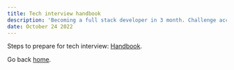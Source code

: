 ```yaml
---
title: Tech interview handbook
description: 'Becoming a full stack developer in 3 month. Challenge accepted!'
date: October 24 2022
---
```


Steps to prepare for tech interview:
[Handbook](https://github.com/yangshun/tech-interview-handbook).

Go back [home](/).
